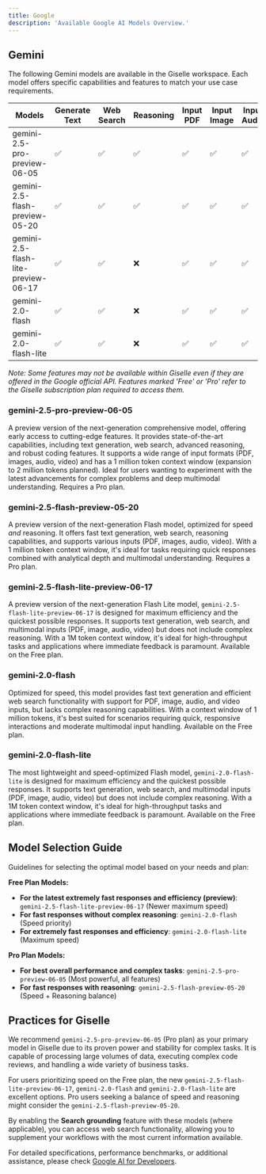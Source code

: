 ```yaml
---
title: Google
description: 'Available Google AI Models Overview.'
---
```


## Gemini
The following Gemini models are available in the Giselle workspace. Each model offers specific capabilities and features to match your use case requirements.

| Models | Generate Text | Web Search | Reasoning | Input PDF | Input Image | Input Audio | Input Video | Context Window | Plan@Giselle |
| --------------------------------- | --------------| ------------ | ----------- | ----------- | ------------- | ------------ | ------------ | ----------------- | --------------- |
| gemini-2.5-pro-preview-06-05 | ✅ | ✅ | ✅ | ✅ | ✅ | ✅ | ✅ | 1M tokens (2M soon) | Pro |
| gemini-2.5-flash-preview-05-20 | ✅ | ✅ | ✅ | ✅ | ✅ | ✅ | ✅ | 1M tokens | Pro |
| gemini-2.5-flash-lite-preview-06-17 | ✅ | ✅ | ❌ | ✅ | ✅ | ✅ | ✅ | 1M tokens | Free |
| gemini-2.0-flash | ✅ | ✅ | ❌ | ✅ | ✅ | ✅ | ✅ | 1M tokens | Free |
| gemini-2.0-flash-lite | ✅ | ✅ | ❌ | ✅ | ✅ | ✅ | ✅ | 1M tokens | Free |

*Note: Some features may not be available within Giselle even if they are offered in the Google official API. Features marked 'Free' or 'Pro' refer to the Giselle subscription plan required to access them.*

### gemini-2.5-pro-preview-06-05
A preview version of the next-generation comprehensive model, offering early access to cutting-edge features. It provides state-of-the-art capabilities, including text generation, web search, advanced reasoning, and robust coding features. It supports a wide range of input formats (PDF, images, audio, video) and has a 1 million token context window (expansion to 2 million tokens planned). Ideal for users wanting to experiment with the latest advancements for complex problems and deep multimodal understanding. Requires a Pro plan.

### gemini-2.5-flash-preview-05-20
A preview version of the next-generation Flash model, optimized for speed *and* reasoning. It offers fast text generation, web search, reasoning capabilities, and supports various inputs (PDF, images, audio, video). With a 1 million token context window, it's ideal for tasks requiring quick responses combined with analytical depth and multimodal understanding. Requires a Pro plan.

### gemini-2.5-flash-lite-preview-06-17
A preview version of the next-generation Flash Lite model, `gemini-2.5-flash-lite-preview-06-17` is designed for maximum efficiency and the quickest possible responses. It supports text generation, web search, and multimodal inputs (PDF, image, audio, video) but does not include complex reasoning. With a 1M token context window, it's ideal for high-throughput tasks and applications where immediate feedback is paramount. Available on the Free plan.

### gemini-2.0-flash
Optimized for speed, this model provides fast text generation and efficient web search functionality with support for PDF, image, audio, and video inputs, but lacks complex reasoning capabilities. With a context window of 1 million tokens, it's best suited for scenarios requiring quick, responsive interactions and moderate multimodal input handling. Available on the Free plan.

### gemini-2.0-flash-lite
The most lightweight and speed-optimized Flash model, `gemini-2.0-flash-lite` is designed for maximum efficiency and the quickest possible responses. It supports text generation, web search, and multimodal inputs (PDF, image, audio, video) but does not include complex reasoning. With a 1M token context window, it's ideal for high-throughput tasks and applications where immediate feedback is paramount. Available on the Free plan.

## Model Selection Guide
Guidelines for selecting the optimal model based on your needs and plan:

**Free Plan Models:**
* **For the latest extremely fast responses and efficiency (preview)**: `gemini-2.5-flash-lite-preview-06-17` (Newer maximum speed)
* **For fast responses without complex reasoning**: `gemini-2.0-flash` (Speed priority)
* **For extremely fast responses and efficiency**: `gemini-2.0-flash-lite` (Maximum speed)

**Pro Plan Models:**
* **For best overall performance and complex tasks**: `gemini-2.5-pro-preview-06-05` (Most powerful, all features)
* **For fast responses with reasoning**: `gemini-2.5-flash-preview-05-20` (Speed + Reasoning balance)

## Practices for Giselle
We recommend `gemini-2.5-pro-preview-06-05` (Pro plan) as your primary model in Giselle due to its proven power and stability for complex tasks. It is capable of processing large volumes of data, executing complex code reviews, and handling a wide variety of business tasks.

For users prioritizing speed on the Free plan, the new `gemini-2.5-flash-lite-preview-06-17`, `gemini-2.0-flash` and `gemini-2.0-flash-lite` are excellent options. Pro users seeking a balance of speed and reasoning might consider the `gemini-2.5-flash-preview-05-20`.

By enabling the **Search grounding** feature with these models (where applicable), you can access web search functionality, allowing you to supplement your workflows with the most current information available.

For detailed specifications, performance benchmarks, or additional assistance, please check [Google AI for Developers](https://ai.google.dev/gemini-api/docs/models).
